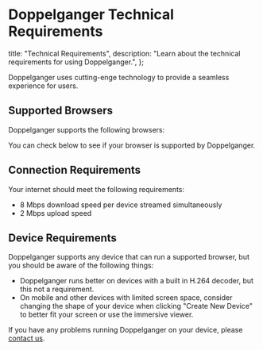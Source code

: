 
# Doppelganger Technical Requirements

  title: "Technical Requirements",
  description: "Learn about the technical requirements for using Doppelganger.",
};

Doppelganger uses cutting-enge technology to provide a seamless experience for users.

## Supported Browsers

Doppelganger supports the following browsers:

<SupportedBrowsersList />

You can check below to see if your browser is supported by Doppelganger.

<BrowserCheckAlertFallback />

## Connection Requirements

Your internet should meet the following requirements:

- 8 Mbps download speed per device streamed simultaneously
- 2 Mbps upload speed

## Device Requirements

Doppelganger supports any device that can run a supported browser, but you should be aware of the following things:

- Doppelganger runs better on devices with a built in H.264 decoder, but this not a requirement.
- On mobile and other devices with limited screen space, consider changing the shape of your device when clicking "Create New Device" to better fit your screen or use the immersive viewer.

If you have any problems running Doppelganger on your device, please [contact us](/contact).
